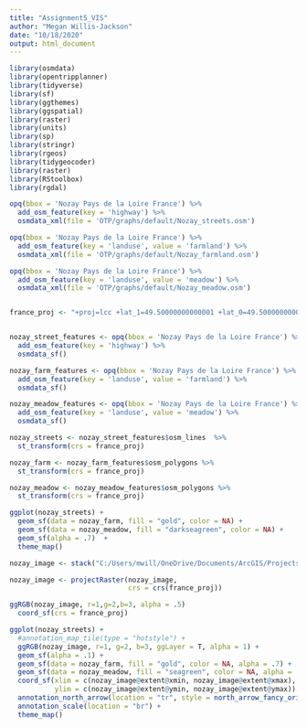 ```yaml
---
title: "Assignment5_VIS"
author: "Megan Willis-Jackson"
date: "10/18/2020"
output: html_document
---
```


```r
library(osmdata)
library(opentripplanner)
library(tidyverse)
library(sf)
library(ggthemes)
library(ggspatial)
library(raster)
library(units)
library(sp)
library(stringr)
library(rgeos)
library(tidygeocoder)
library(raster)
library(RStoolbox)
library(rgdal)

```

```r
opq(bbox = 'Nozay Pays de la Loire France') %>%
  add_osm_feature(key = 'highway') %>%
  osmdata_xml(file = 'OTP/graphs/default/Nozay_streets.osm')

opq(bbox = 'Nozay Pays de la Loire France') %>%
  add_osm_feature(key = 'landuse', value = 'farmland') %>%
  osmdata_xml(file = 'OTP/graphs/default/Nozay_farmland.osm')

opq(bbox = 'Nozay Pays de la Loire France') %>%
  add_osm_feature(key = 'landuse', value = 'meadow') %>%
  osmdata_xml(file = 'OTP/graphs/default/Nozay_meadow.osm')


france_proj <- "+proj=lcc +lat_1=49.50000000000001 +lat_0=49.50000000000001 +lon_0=0 +k_0=0.999877341 +x_0=600000 +y_0=200000 +a=6378249.2 +b=6356515 +towgs84=-168,-60,320,0,0,0,0 +pm=paris +units=m +no_defs"



```


```r

nozay_street_features <- opq(bbox = 'Nozay Pays de la Loire France') %>%
  add_osm_feature(key = 'highway') %>%
  osmdata_sf()

nozay_farm_features <- opq(bbox = 'Nozay Pays de la Loire France') %>%
  add_osm_feature(key = 'landuse', value = 'farmland') %>%
  osmdata_sf()

nozay_meadow_features <- opq(bbox = 'Nozay Pays de la Loire France') %>%
  add_osm_feature(key = 'landuse', value = 'meadow') %>%
  osmdata_sf()

nozay_streets <- nozay_street_features$osm_lines  %>%
  st_transform(crs = france_proj)

nozay_farm <- nozay_farm_features$osm_polygons %>%
  st_transform(crs = france_proj)

nozay_meadow <- nozay_meadow_features$osm_polygons %>%
  st_transform(crs = france_proj)

ggplot(nozay_streets) +
  geom_sf(data = nozay_farm, fill = "gold", color = NA) +
  geom_sf(data = nozay_meadow, fill = "darkseagreen", color = NA) +
  geom_sf(alpha = .7)  +
  theme_map()


```

```r
nozay_image <- stack("C:/Users/mwill/OneDrive/Documents/ArcGIS/Projects/GeoreferencingVIS/Nozay_hand_8.tif")

nozay_image <- projectRaster(nozay_image,
                             crs = crs(france_proj))

ggRGB(nozay_image, r=1,g=2,b=3, alpha = .5) 
  coord_sf(crs = france_proj)

ggplot(nozay_streets) +
  #annotation_map_tile(type = "hotstyle") +
  ggRGB(nozay_image, r=1, g=2, b=3, ggLayer = T, alpha = 1) +
  geom_sf(alpha = .1) +
  geom_sf(data = nozay_farm, fill = "gold", color = NA, alpha = .7) +
  geom_sf(data = nozay_meadow, fill = "seagreen", color = NA, alpha = .7) +
  coord_sf(xlim = c(nozay_image@extent@xmin, nozay_image@extent@xmax),
           ylim = c(nozay_image@extent@ymin, nozay_image@extent@ymax)) +
  annotation_north_arrow(location = "tr", style = north_arrow_fancy_orienteering()) +
  annotation_scale(location = "br") +
  theme_map()

```






